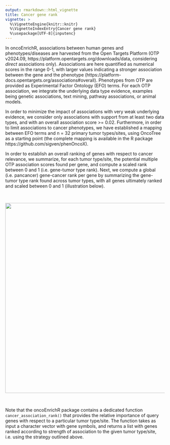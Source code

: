 ```yaml
---
output: rmarkdown::html_vignette
title: Cancer gene rank
vignette: >
  %\VignetteEngine{knitr::knitr}
  %\VignetteIndexEntry{Cancer gene rank}
  %\usepackage[UTF-8]{inputenc}
---
```


In oncoEnrichR, associations between human genes and phenotypes/diseases are harvested from the Open Targets Platform (OTP v2024.09, https://platform.opentargets.org/downloads/data, considering _direct_ associations only). Associations are here quantified as numerical scores in the range 0-1, with larger values indicating a stronger association between the gene and the phenotype (https://platform-docs.opentargets.org/associations#overall). Phenotypes from OTP are provided as Experimental Factor Ontology (EFO) terms. For each OTP association, we integrate the underlying data type evidence, examples being genetic associations, text mining, pathway associations, or animal models. 

In order to minimize the impact of associations with very weak underlying evidence, we consider only associations with support from at least two data types, and with an overall association score >= 0.02. Furthermore, in order to limit associations to cancer phenotypes, we have established a mapping between EFO terms and n = 32 primary tumor types/sites, using OncoTree as a starting point (the complete mapping is available in the R package https://github.com/sigven/phenOncoX). 

In order to establish an overall ranking of genes with respect to cancer relevance, we summarize, for each tumor type/site, the potential multiple OTP association scores found per gene, and compute a scaled rank between 0 and 1 (i.e. gene-tumor type rank). Next, we compute a global (i.e. pancancer) gene-cancer rank per gene by summarizing the gene-tumor type rank found across tumor types, with all genes ultimately ranked and scaled between 0 and 1 (illustration below).

<br>
<p align="center">
  <a href = "module_screenshots/oncoEnrichR_SuppFigure1.png"><img src="module_screenshots/oncoEnrichR_SuppFigure1.png" width = "750" height = "600" border = 0>
  </a>
</p>
<br>

Note that the oncoEnrichR package contains a dedicated function `cancer_association_rank()` that provides the relative importance of query genes with respect to a particular tumor type/site. The function takes as input a character vector with gene symbols, and returns a list with genes ranked according to strength of association to the given tumor type/site, i.e. using the strategy outlined above.

